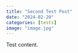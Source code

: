 ```yaml
---
title: "Second Test Post"
date: "2024-02-20"
categories: [tests]
image: "image.jpg"
---
```


Test content.
